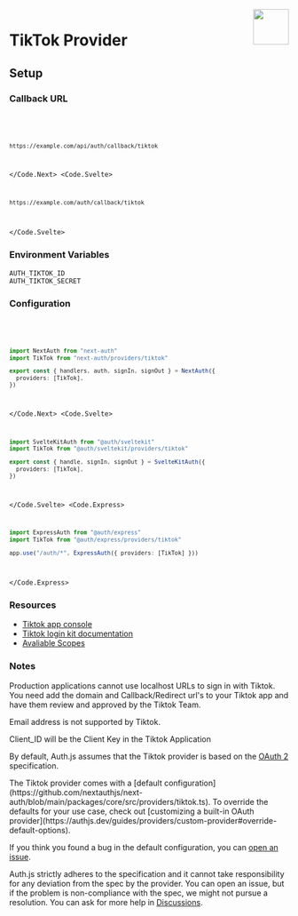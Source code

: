 
<img align="right" src="/img/providers/tiktok.svg" height="64" width="64" />

# TikTok Provider

## Setup

### Callback URL

<Code>
  <Code.Next>

```bash
https://example.com/api/auth/callback/tiktok
```

  </Code.Next>
  <Code.Svelte>

```bash
https://example.com/auth/callback/tiktok
```

  </Code.Svelte>
</Code>

### Environment Variables

```
AUTH_TIKTOK_ID
AUTH_TIKTOK_SECRET
```

### Configuration

<Code>
  <Code.Next>

```ts filename="/auth.ts"
import NextAuth from "next-auth"
import TikTok from "next-auth/providers/tiktok"

export const { handlers, auth, signIn, signOut } = NextAuth({
  providers: [TikTok],
})
```

  </Code.Next>
  <Code.Svelte>

```ts filename="/src/auth.ts"
import SvelteKitAuth from "@auth/sveltekit"
import TikTok from "@auth/sveltekit/providers/tiktok"

export const { handle, signIn, signOut } = SvelteKitAuth({
  providers: [TikTok],
})
```

  </Code.Svelte>
  <Code.Express>

```ts filename="/src/app.ts"
import ExpressAuth from "@auth/express"
import TikTok from "@auth/express/providers/tiktok"

app.use("/auth/*", ExpressAuth({ providers: [TikTok] }))
```

  </Code.Express>
</Code>

### Resources

- [Tiktok app console](https://developers.tiktok.com/)
- [Tiktok login kit documentation](https://developers.tiktok.com/doc/login-kit-web/)
- [Avaliable Scopes](https://developers.tiktok.com/doc/tiktok-api-scopes/)

### Notes

Production applications cannot use localhost URLs to sign in with Tiktok. You need add the domain and Callback/Redirect url's to your Tiktok app and have them review and approved by the Tiktok Team.

<Callout type="warning">

Email address is not supported by Tiktok.

</Callout>

Client_ID will be the Client Key in the Tiktok Application

By default, Auth.js assumes that the Tiktok provider is
based on the [OAuth 2](https://www.rfc-editor.org/rfc/rfc6749.html) specification.

<Callout>
The Tiktok provider comes with a [default configuration](https://github.com/nextauthjs/next-auth/blob/main/packages/core/src/providers/tiktok.ts).
To override the defaults for your use case, check out [customizing a built-in OAuth provider](https://authjs.dev/guides/providers/custom-provider#override-default-options).

</Callout>

If you think you found a bug in the default configuration, you can [open an issue](https://authjs.dev/new/provider-issue).

Auth.js strictly adheres to the specification and it cannot take responsibility for any deviation from
the spec by the provider. You can open an issue, but if the problem is non-compliance with the spec,
we might not pursue a resolution. You can ask for more help in [Discussions](https://authjs.dev/new/github-discussions).
